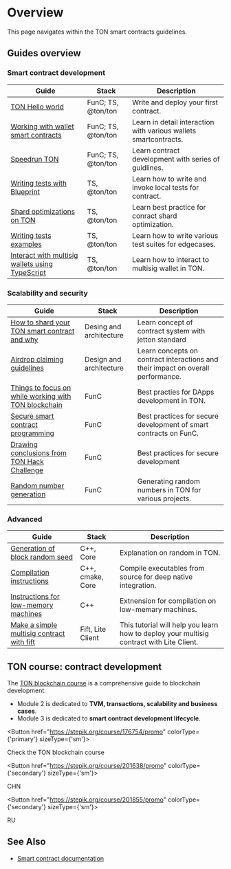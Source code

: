 
# Overview

This page navigates within the TON smart contracts guidelines. 

## Guides overview

### Smart contract development

| Guide                                                                                           | Stack                            | Description                                                                      |
|-------------------------------------------------------------------------------------------------|----------------------------------|----------------------------------------------------------------------------------|
| [TON Hello world](https://tonhelloworld.com/01-wallet/)                                         | FunC; TS, @ton/ton               | Write and deploy your first contract.                                            |
| [Working with wallet smart contracts](/v3/guidelines/smart-contracts/howto/wallet/)             | FunC; TS, @ton/ton               | Learn in detail interaction with various wallets smartcontracts.                 |
| [Speedrun TON](https://tonspeedrun.tapps.ninja/)                                                    | FunC; TS, @ton/ton               | Learn contract development with series of guidlines.|
| [Writing tests with Blueprint](/v3/guidelines/smart-contracts/testing/overview/)                | TS, @ton/ton                     | Learn how to write and invoke local tests for contract.                          |
| [Shard optimizations on TON](/v3/guidelines/smart-contracts/howto/shard-optimization/)          | TS, @ton/ton                     | Learn best practice for conract shard optimization.                              |
| [Writing tests examples](/v3/guidelines/smart-contracts/testing/writing-test-examples/)         | TS, @ton/ton                     | Learn how to write various test suites for edgecases.                            |
| [Interact with multisig wallets using TypeScript](/v3/guidelines/smart-contracts/howto/multisig-js) | TS, @ton/ton                     | Learn how to interact to multisig wallet in TON.                                 |


### Scalability and security

| Guide                                                                                                                                                  | Stack                    | Description                                                                      |
|--------------------------------------------------------------------------------------------------------------------------------------------------------|--------------------------|----------------------------------------------------------------------------------|
| [How to shard your TON smart contract and why](https://blog.ton.org/how-to-shard-your-ton-smart-contract-and-why-studying-the-anatomy-of-tons-jettons) | Desing and architecture | Learn concept of contract system with jetton standard                            |
| [Airdrop claiming guidelines](/v3/guidelines/smart-contracts/howto/airdrop-claim-best-practice/)                                                       | Design and architecture | Learn concepts on contract interactions and their impact on overall performance. |
| [Things to focus on while working with TON blockchain](/v3/guidelines/smart-contracts/security/things-to-focus/)                                       | FunC                    | Best practies for DApps development in TON.                                      |
| [Secure smart contract programming](/v3/guidelines/smart-contracts/security/secure-programming/)                                                       | FunC                    | Best practices for secure development of smart contracts on FunC.                |
| [Drawing conclusions from TON Hack Challenge](/v3/guidelines/smart-contracts/security/ton-hack-challenge-1/)                                           | FunC                    | Best practices for secure development                                            |
| [Random number generation](/v3/guidelines/smart-contracts/security/random-number-generation/)                                                          | FunC                    | Generating random numbers in TON for various projects.                           |


### Advanced 

| Guide                                                                                                                                                  | Stack                    | Description                                                                              |
|--------------------------------------------------------------------------------------------------------------------------------------------------------|--------------------------|------------------------------------------------------------------------------------------|
| [Generation of block random seed](/v3/guidelines/smart-contracts/security/random/)                                                                     | C++, Core               | Explanation on random in TON.                                                            |
| [Compilation instructions](/v3/guidelines/smart-contracts/howto/compile/compilation-instructions/)                                                     | C++, cmake, Core        | Compile executables from source for deep native integration.                             |
| [Instructions for low-memory machines](/v3/guidelines/smart-contracts/howto/compile/instructions-low-memory/)                                          | С++                     | Extnension for compilation on low-memary machines.                                       |
| [Make a simple multisig contract with fift](/v3/guidelines/smart-contracts/howto/multisig/)                                                            | Fift, Lite Client       | This tutorial will help you learn how to deploy your multisig contract with Lite Client. |

## TON course: contract development

The [TON blockchain course](https://stepik.org/course/176754/) is a comprehensive guide to blockchain development.

- Module 2 is dedicated to __TVM, transactions, scalability and business cases__.
- Module 3 is dedicated to __smart contract development lifecycle__.


<Button href="https://stepik.org/course/176754/promo"
        colorType={'primary'} sizeType={'sm'}>

Check the TON blockchain course

</Button>


<Button href="https://stepik.org/course/201638/promo"
        colorType={'secondary'} sizeType={'sm'}>

CHN

</Button>


<Button href="https://stepik.org/course/201855/promo"
        colorType={'secondary'} sizeType={'sm'}>

RU

</Button>


## See Also
- [Smart contract documentation](/v3/documentation/smart-contracts/overview/)
